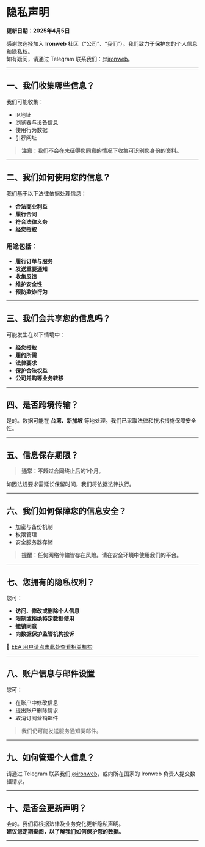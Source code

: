 # **隐私声明**
**更新日期：2025年4月5日**

感谢您选择加入 **Ironweb** 社区（“公司”、“我们”）。我们致力于保护您的个人信息和隐私权。  
如有疑问，请通过 Telegram 联系我们：[@ironweb](https://t.me/ironweb)。

---

## **一、我们收集哪些信息？**

我们可能收集：

- IP地址  
- 浏览器与设备信息  
- 使用行为数据  
- 引荐网址

> **注意：我们不会在未征得您同意的情况下收集可识别您身份的资料。**

---

## **二、我们如何使用您的信息？**

我们基于以下法律依据处理信息：

- **合法商业利益**  
- **履行合同**  
- **符合法律义务**  
- **经您授权**

### 用途包括：

- **履行订单与服务**
- **发送重要通知**
- **收集反馈**
- **维护安全性**
- **预防欺诈行为**

---

## **三、我们会共享您的信息吗？**

可能发生在以下情境中：

- **经您授权**
- **履约所需**
- **法律要求**
- **保护合法权益**
- **公司并购等业务转移**

---

## **四、是否跨境传输？**

是的。数据可能在 **台湾、新加坡** 等地处理。我们已采取法律和技术措施保障安全性。

---

## **五、信息保存期限？**

> **通常：不超过合同终止后的1个月**。

如因法规要求需延长保留时间，我们将依据法律执行。

---

## **六、我们如何保障您的信息安全？**

- 加密与备份机制  
- 权限管理  
- 安全服务器存储  

> **提醒：任何网络传输皆存在风险。请在安全环境中使用我们的平台。**

---

## **七、您拥有的隐私权利？**

您可：

- **访问、修改或删除个人信息**
- **限制或拒绝特定数据使用**
- **撤销同意**
- **向数据保护监管机构投诉**

📍 [EEA 用户请点击此处查看相关机构](https://commission.europa.eu/law/law-topic/data-protection_en)

---

## **八、账户信息与邮件设置**

您可：

- 在账户中修改信息  
- 提出账户删除请求  
- 取消订阅营销邮件  

> 我们仍可能发送服务通知类邮件。

---

## **九、如何管理个人信息？**

请通过 Telegram 联系我们 [@ironweb](https://t.me/ironweb)，或向所在国家的 Ironweb 负责人提交数据请求。

---

## **十、是否会更新声明？**

会的。我们将根据法律及业务变化更新隐私声明。  
**建议您定期查阅，以了解我们如何保护您的数据。**

---
